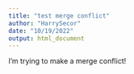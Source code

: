 ```yaml
---
title: "test merge conflict"
author: "HarrySecor"
date: "10/19/2022"
output: html_document
---
```



I'm trying to make a merge conflict!